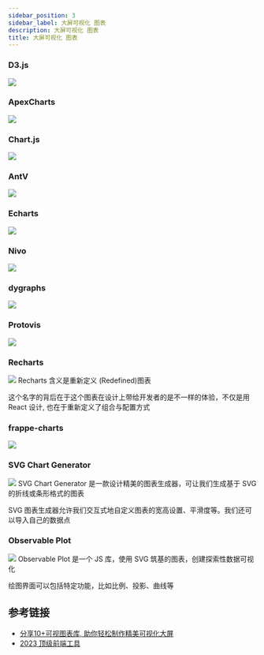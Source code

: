 ```yaml
---
sidebar_position: 3
sidebar_label: 大屏可视化 图表
description: 大屏可视化 图表
title: 大屏可视化 图表
---
```


### D3.js
![](./img/d3js.png)

### ApexCharts
![](./img/ApexCharts.png)

### Chart.js
![](./img/Chartjs.png)

### AntV
![](./img/AntV.png)

### Echarts
![](./img/Echarts.png)

### Nivo
![](./img/Nivo.png)

### dygraphs
![](./img/dygraphs.png)

### Protovis
![](./img/Protovis.png)

### Recharts
![](./img/Recharts.png)
Recharts 含义是重新定义 (Redefined)图表

这个名字的背后在于这个图表在设计上带给开发者的是不一样的体验，不仅是用 React 设计, 也在于重新定义了组合与配置方式

### frappe-charts
![](./img/frappe-charts.png)

### SVG Chart Generator
![](./img/SVG-Chart-Generator.jpg)
SVG Chart Generator 是一款设计精美的图表生成器，可让我们生成基于 SVG 的折线或条形格式的图表

SVG 图表生成器允许我们交互式地自定义图表的宽高设置、平滑度等。我们还可以导入自己的数据点

### Observable Plot
![](./img/Observable-Plot.jpg)
Observable Plot 是一个 JS 库，使用 SVG 筑基的图表，创建探索性数据可视化

绘图界面可以包括特定功能，比如比例、投影、曲线等

## 参考链接

* [分享10+可视图表库, 助你轻松制作精美可视化大屏](https://mp.weixin.qq.com/s?__biz=MzU2Mzk1NzkwOA==&mid=2247496537&idx=1&sn=ff602aa7b2b25fff0a65c301bc06a2d1&chksm=fc50eaa2cb2763b4fb292df804d93ee3060f75ed48ddcd2aca0755a6a7d820dbb617552f7667&scene=178&cur_album_id=1972186128682221573#rd)
* [2023 顶级前端工具](https://mp.weixin.qq.com/s/8YRQNy65kVyOhw5tHvooJQ)

